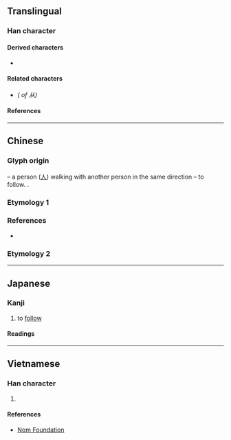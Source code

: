 {{also|從|丛|人人|𠓜|𬽡|ㅆ}}
{{character info}}
==Translingual==
{{stroke order|strokes=4}}
{{stroke order|type=animate}}
{{Han simplified forms|從|従|从}}

===Han character===
{{Han char|rn=9|rad=人|as=02|sn=4|four=88000|canj=OO|ids=⿰人人}}

====Derived characters====
* {{l|mul|[[𫩛]], [[𭎂]], [[𪭢]], [[枞]], [[𪻐]], [[𥾺]]([[纵]]), [[𫎆]], [[𨥎]]([[𫓩]]), [[𫕚]], [[众]], [[𫧏]], [[𪨊]], [[苁]], [[疭]], [[丛]], [[怂]], [[𠈌]], [[耸]]}}

====Related characters====
* {{l|mul|[[從]]}} ''({{w|Traditional Chinese|Traditional form}} of 从)''

====References====
{{Han ref|kx=0092.030|dkj=30890|dj=0195.010|hdz=10105.030|uh=4ECE}}

----

==Chinese==

===Glyph origin===
{{Han etym}}
{{liushu|ic}} – a person ([[人]]) walking with another person in the same direction – to follow. {{zh-etym-double|人|}}.

===Etymology 1===
{{zh-see|從|svt}}

===References===
* {{R:twedu|A01293-001}}

===Etymology 2===
{{zh-see|叢|dsv}}

----

==Japanese==

===Kanji===
{{ja-kanji|grade=uc|rs=人02}}

# to [[follow]]

====Readings====
{{ja-readings
|on=しょう, じゅ, じゅう
|kun=したが-う, より
}}

----

==Vietnamese==

===Han character===
{{vi-readings|rs=人02|reading=[[tòng]], [[tùng]], [[tụng]]}}

# {{rfdef|vi|sort=人02}}

====References====
* [http://nomfoundation.org/common/nom_details.php?codepoint=4ECE Nom Foundation]